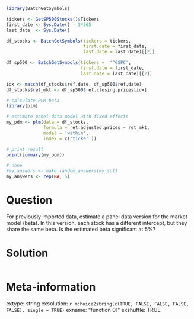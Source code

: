 ```r
library(BatchGetSymbols)

tickers <- GetSP500Stocks()$Tickers
first_date <- Sys.Date() - 3*365
last_date  <- Sys.Date()

df_stocks <- BatchGetSymbols(tickers = tickers, 
                             first.date = first_date, 
                             last.date = last_date)[[2]]

df_sp500 <- BatchGetSymbols(tickers =  '^GSPC', 
                            first.date = first_date, 
                            last.date = last_date)[[2]]

idx <- match(df_stocks$ref.date, df_sp500$ref.date)
df_stocks$ret_mkt <- df_sp500$ret.closing.prices[idx]

# calculate PLM beta
library(plm)

# estimate panel data model with fixed effects
my_pdm <- plm(data = df_stocks, 
              formula = ret.adjusted.prices ~ ret_mkt, 
              model = 'within',
              index = c('ticker'))

# print result
print(summary(my_pdm))
```

```r
# none
#my_answers <- make_random_answers(my_sol)
my_answers <- rep(NA, 5)
```

Question
========

For previously imported data, estimate a panel data version for the market model (beta). In this version, each stock has a different intercept, but they share the same beta. Is the estimated beta significant at 5%?


Solution
================

```r
```


Meta-information
================
extype: string
exsolution: `r mchoice2string(c(TRUE, FALSE, FALSE, FALSE, FALSE), single = TRUE)`
exname: "function 01"
exshuffle: TRUE

